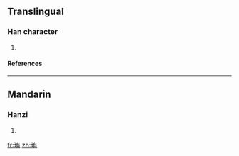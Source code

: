 ==Translingual==
===Han character===
{{Han char|rn=96|rad=玉|as=06|sn=10|four=1412<sub>7</sub>|canj=一土大月 (MGKB)}}
# {{defn|Han|sort=玉06}}
====References====
{{Han ref|kx=0730.230|dkj=20949|dj=1142.080|hdz=21110.060|uh=73DB|ud=29659|bh=D2B5|bd=53941}}

----
==Mandarin==
===Hanzi===
{{cmn-hanzi|pin=[[xiù]] ([[xiu4]])|wg=hsiu<sup>4</sup>}}
# {{defn|Mandarin}}

[[fr:珛]]
[[zh:珛]]